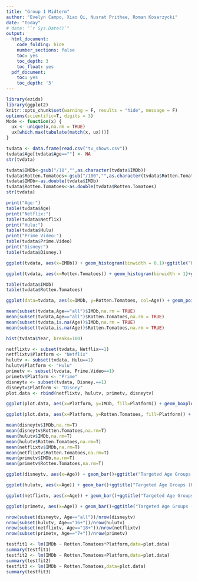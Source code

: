 ```yaml
---
title: "Group 1 Midterm"
author: "Evelyn Campo, Xiao Qi, Nusrat Prithee, Roman Kosarzycki"
date: "today"
# date: "`r Sys.Date()`"
output:
  html_document:
    code_folding: hide
    number_sections: false
    toc: yes
    toc_depth: 3
    toc_float: yes
  pdf_document:
    toc: yes
    toc_depth: '3'
---
```


```r
library(ezids)
library(ggplot2)
knitr::opts_chunk$set(warning = F, results = "hide", message = F)
options(scientific=T, digits = 3) 
Mode <- function(x) {
  ux <- unique(x,na.rm = TRUE)
  ux[which.max(tabulate(match(x, ux)))]
}
```


```r

tvdata <- data.frame(read.csv("tv_shows.csv"))
tvdata$Age[tvdata$Age==""] <- NA
str(tvdata)

```

```r

tvdata$IMDb<-gsub("/10","",as.character(tvdata$IMDb))
tvdata$Rotten.Tomatoes<-gsub("/100","",as.character(tvdata$Rotten.Tomatoes))
tvdata$IMDb<-as.double(tvdata$IMDb)
tvdata$Rotten.Tomatoes<-as.double(tvdata$Rotten.Tomatoes)
str(tvdata)

```

```r

print("Age:")
table(tvdata$Age)
print("Netflix:")
table(tvdata$Netflix)
print("Hulu:")
table(tvdata$Hulu)
print("Prime Video:")
table(tvdata$Prime.Video)
print("Disney:")
table(tvdata$Disney.)

```


```r
ggplot(tvdata, aes(x=IMDb)) + geom_histogram(binwidth = 0.1)+ggtitle("Frequency of IMDb Ratings") +geom_vline(xintercept = mean(tvdata$IMDb,na.rm = TRUE), color = "red", size=1.5)+geom_vline(xintercept = median(tvdata$IMDb,na.rm = TRUE), color = "blue", size=1.5)+geom_vline(xintercept = 7.4, color = "orange", size=1.5)

ggplot(tvdata, aes(x=Rotten.Tomatoes)) + geom_histogram(binwidth = 1)+ggtitle("Frequency of Rotten Tomatoes Ratings")+geom_vline(xintercept = mean(tvdata$Rotten.Tomatoes,na.rm = TRUE), color = "red", size=1.5)+geom_vline(xintercept = median(tvdata$Rotten.Tomatoes,na.rm = TRUE), color = "blue", size=1.5)+geom_vline(xintercept = 10, color = "orange", size=1.5)

table(tvdata$IMDb)
table(tvdata$Rotten.Tomatoes)

```

```r

ggplot(data=tvdata, aes(x=IMDb, y=Rotten.Tomatoes, col=Age)) + geom_point() + ggtitle("Comparison of Rating Systems")+ scale_color_manual(breaks=c("7+","13+","16+","18+","all",NA),values=c("red", "blue", "green","orange","black","grey"))

mean(subset(tvdata,Age=="all")$IMDb,na.rm = TRUE)
mean(subset(tvdata,Age=="all")$Rotten.Tomatoes,na.rm = TRUE)
mean(subset(tvdata,is.na(Age))$IMDb,na.rm = TRUE)
mean(subset(tvdata,is.na(Age))$Rotten.Tomatoes,na.rm = TRUE)

```


```r

hist(tvdata$Year, breaks=100)

```

```r

netflixtv <- subset(tvdata, Netflix==1)
netflixtv$Platform <- "Netflix"
hulutv <- subset(tvdata, Hulu==1)
hulutv$Platform <- "Hulu"
primetv <- subset(tvdata, Prime.Video==1)
primetv$Platform <- "Prime"
disneytv <- subset(tvdata, Disney.==1)
disneytv$Platform <- "Disney"
plot.data <- rbind(netflixtv, hulutv, primetv, disneytv)

ggplot(plot.data, aes(x=Platform, y=IMDb, fill=Platform)) + geom_boxplot(outlier.shape = NA)+ggtitle("IMDb Rating for Platforms")+ylim(4,10)

ggplot(plot.data, aes(x=Platform, y=Rotten.Tomatoes, fill=Platform)) + geom_boxplot(outlier.shape = NA)+ggtitle("Rotten Tomatoes Rating for Platforms")

mean(disneytv$IMDb,na.rm=T)
mean(disneytv$Rotten.Tomatoes,na.rm=T)
mean(hulutv$IMDb,na.rm=T)
mean(hulutv$Rotten.Tomatoes,na.rm=T)
mean(netflixtv$IMDb,na.rm=T)
mean(netflixtv$Rotten.Tomatoes,na.rm=T)
mean(primetv$IMDb,na.rm=T)
mean(primetv$Rotten.Tomatoes,na.rm=T)

```

```r

ggplot(disneytv, aes(x=Age)) + geom_bar()+ggtitle("Targeted Age Groups (Disney)")+scale_x_discrete(limits=c("7+", "13+", "16+","18+","all","NA"))

ggplot(hulutv, aes(x=Age)) + geom_bar()+ggtitle("Targeted Age Groups (Hulu)")+scale_x_discrete(limits=c("7+", "13+", "16+","18+","all","NA"))

ggplot(netflixtv, aes(x=Age)) + geom_bar()+ggtitle("Targeted Age Groups (Netflix)")+scale_x_discrete(limits=c("7+", "13+", "16+","18+","all","NA"))

ggplot(primetv, aes(x=Age)) + geom_bar()+ggtitle("Targeted Age Groups (Prime)")+scale_x_discrete(limits=c("7+", "13+", "16+","18+","all","NA"))

nrow(subset(disneytv, Age=="all"))/nrow(disneytv)
nrow(subset(hulutv, Age=="16+"))/nrow(hulutv)
nrow(subset(netflixtv, Age=="18+"))/nrow(netflixtv)
nrow(subset(primetv, Age=="7+"))/nrow(primetv)

```


```r

testfit1 <- lm(IMDb ~ Rotten.Tomatoes*Platform,data=plot.data)
summary(testfit1)
testfit2 <- lm(IMDb ~ Rotten.Tomatoes+Platform,data=plot.data)
summary(testfit2)
testfit3 <- lm(IMDb ~ Rotten.Tomatoes,data=plot.data)
summary(testfit3)

```

